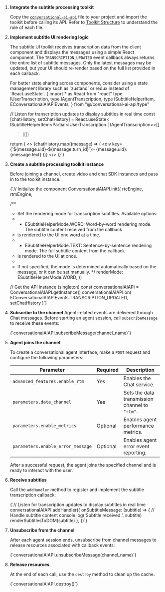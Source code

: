 
1. **Integrate the subtitle processing toolkit**

    Copy the [`conversational-ai-api`](https://github.com/Shengwang-Community/Conversational-AI-Demo/tree/main/Web/Scenes/VoiceAgent/src/conversational-ai-api) file to your project and import the toolkit before calling its API. Refer to [Toolkit Structure](#toolkit-structure) to understand the role of each file.

1. **Implement subtitle UI rendering logic**

    The subtitle UI toolkit receives transcription data from the client component and displays the messages using a simple React component. The `TRANSCRIPTION_UPDATED` event callback always returns the entire list of subtitle messages. Only the latest messages may be updated, but your UI should re-render based on the full list provided in each callback.

    <Admonition type="info" info="info">
    For better state sharing across components, consider using a state management library such as `zustand` or redux instead of `React.useState`.
    </Admonition>

    <CodeBlock language="js" showLineNumbers>
    {`import * as React from "react"
    type IUserTranscription,
    type IAgentTranscription,
    type ISubtitleHelperItem,
    EConversationalAIAPIEvents,
    } from "@/conversational-ai-api/type"

    // Listen for transcription updates to display subtitles in real time
    const [chatHistory, setChatHistory] = React.useState<
        ISubtitleHelperItem<Partial<IUserTranscription | IAgentTranscription>>[]
    >([])

    return (
        <>
        {chatHistory.map((message) => (
            <div key={\`\$\{message.uid\}-\$\{message.turn_id\}\`}>
            {message.uid}: {message.text}
            </div>
        ))}
        </>
    )}`}
    </CodeBlock>

1. **Create a subtitle processing toolkit instance**

    Before joining a <Vg k="VSDK"/> channel, create video and chat SDK instances and pass in to the toolkit instance.

    <CodeBlock language="js" showLineNumbers>
    {`// Initialize the component
    ConversationalAIAPI.init({
      rtcEngine,
      rtmEngine,

      /**
      * Set the rendering mode for transcription subtitles. Available options:
      * - ESubtitleHelperMode.WORD: Word-by-word rendering mode. The subtitle content received from the callback 
      *   is rendered to the UI one word at a time.
      * - ESubtitleHelperMode.TEXT: Sentence-by-sentence rendering mode. The full subtitle content from the callback 
      *   is rendered to the UI at once.
      *
      * If not specified, the mode is determined automatically based on the message, or it can be set manually.
      */
      renderMode: ESubtitleHelperMode.WORD, 
    })

    // Get the API instance (singleton)
    const conversationalAIAPI = ConversationalAIAPI.getInstance()
    conversationalAIAPI.on(
      EConversationalAIAPIEvents.TRANSCRIPTION_UPDATED,
      setChatHistory
    )`}
    </CodeBlock>

1. **Subscribe to the channel**
    Agent-related events are delivered through Chat messages. Before starting an agent session, call `subscribeMessage` to receive these events:

    <CodeBlock language="ts" showLineNumbers>
    {`conversationalAIAPI.subscribeMessage(channel_name)`}
    </CodeBlock>


1. **Agent joins the channel**

    To create a conversational agent interface, make a `POST` request and configure the following parameters:

    | Parameter                         | Required | Description                                    |
    | --------------------------------- | -------- | ---------------------------------------------- |
    | `advanced_features.enable_rtm`    | Yes      | Enables the Chat service. |
    | `parameters.data_channel`         | Yes      | Sets the data transmission channel to `"rtm"`. |
    | `parameters.enable_metrics`       | Optional | Enables agent performance metrics.             |
    | `parameters.enable_error_message` | Optional | Enables agent error event reporting.           |

    After a successful request, the agent joins the specified <Vg k="VSDK"/> channel and is ready to interact with the user.

1. **Receive subtitles**

    Call the `addHandler` method to register and implement the subtitle transcription callback:

    <CodeBlock language="ts" showLineNumbers>
    {`// Listen for transcription updates to display subtitles in real time
    conversationalAIAPI.addHandler({
    onSubtitleMessage: (subtitle) => {
        // Handle subtitle content
        console.log('Subtitle received:', subtitle)
        renderSubtitlesToDOM(subtitle)
    },
    })`}
    </CodeBlock>

1. **Unsubscribe from the channel**

    After each agent session ends, unsubscribe from channel messages to release resources associated with callback events:

    <CodeBlock language="tsx" showLineNumbers>
    {`conversationalAIAPI.unsubscribeMessage(channel_name)`}
    </CodeBlock>

1. **Release resources**

    At the end of each call, use the `destroy` method to clean up the cache.

    <CodeBlock language="ts" showLineNumbers>
    {`conversationalAIAPI.destroy()`}
    </CodeBlock>

